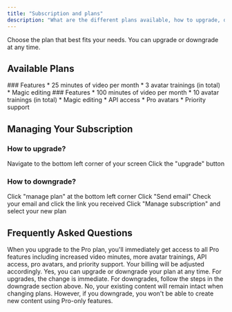 ```yaml
---
title: "Subscription and plans"
description: "What are the different plans available, how to upgrade, downgrade and cancel a subscription."
---
```


<Note>
  Choose the plan that best fits your needs. You can upgrade or downgrade at any time.
</Note>

## Available Plans

<CardGroup>

<Card title="Classic Plan - $39/month">
  ### Features
  * 25 minutes of video per month
  * 3 avatar trainings (in total)
  * Magic editing
</Card>

<Card title="Pro Plan">
  ### Features
  * 100 minutes of video per month
  * 10 avatar trainings (in total)
  * Magic editing
  * API access
  * Pro avatars
  * Priority support
</Card>

</CardGroup>

## Managing Your Subscription

### How to upgrade?

<Steps>
  <Step title="Open subscription settings">
    Navigate to the bottom left corner of your screen
  </Step>
  <Step title="Upgrade your plan">
    Click the "upgrade" button
  </Step>
</Steps>

### How to downgrade?

<Steps>
  <Step title="Access plan management">
    Click "manage plan" at the bottom left corner
  </Step>
  <Step title="Request management link">
    Click "Send email"
  </Step>
  <Step title="Open management page">
    Check your email and click the link you received
  </Step>
  <Step title="Update subscription">
    Click "Manage subscription" and select your new plan
  </Step>
</Steps>

## Frequently Asked Questions

<AccordionGroup>
  <Accordion title="What happens when I upgrade my plan?" defaultOpen={false}>
    When you upgrade to the Pro plan, you'll immediately get access to all Pro features including increased video minutes, more avatar trainings, API access, pro avatars, and priority support. Your billing will be adjusted accordingly.
  </Accordion>
  <Accordion title="Can I switch plans at any time?" defaultOpen={false}>
    Yes, you can upgrade or downgrade your plan at any time. For upgrades, the change is immediate. For downgrades, follow the steps in the downgrade section above.
  </Accordion>
  <Accordion title="Will I lose my existing content when changing plans?" defaultOpen={false}>
    No, your existing content will remain intact when changing plans. However, if you downgrade, you won't be able to create new content using Pro-only features.
  </Accordion>
</AccordionGroup>
